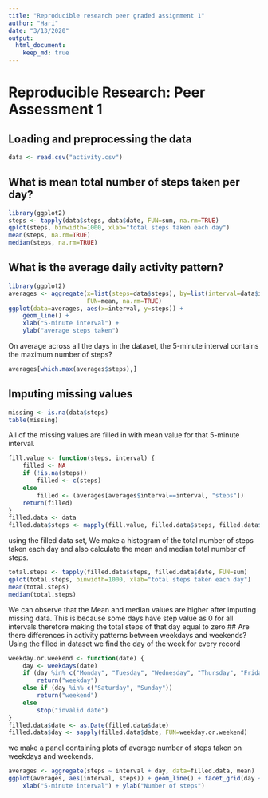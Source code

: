---
title: "Reproducible research peer graded assignment 1"
author: "Hari"
date: "3/13/2020"
output: 
  html_document:
    keep_md: true
---

# Reproducible Research: Peer Assessment 1

## Loading and preprocessing the data
```{r loaddata}
data <- read.csv("activity.csv")
```

## What is mean total number of steps taken per day?
```{r}
library(ggplot2)
steps <- tapply(data$steps, data$date, FUN=sum, na.rm=TRUE)
qplot(steps, binwidth=1000, xlab="total steps taken each day")
mean(steps, na.rm=TRUE)
median(steps, na.rm=TRUE)
```

## What is the average daily activity pattern?
```{r}
library(ggplot2)
averages <- aggregate(x=list(steps=data$steps), by=list(interval=data$interval),
                      FUN=mean, na.rm=TRUE)
ggplot(data=averages, aes(x=interval, y=steps)) +
    geom_line() +
    xlab("5-minute interval") +
    ylab("average steps taken")
```

On average across all the days in the dataset, the 5-minute interval contains
the maximum number of steps?
```{r}
averages[which.max(averages$steps),]
```

## Imputing missing values
```{r how_many_missing}
missing <- is.na(data$steps)
table(missing)
```

All of the missing values are filled in with mean value for that 5-minute
interval.

```{r}
fill.value <- function(steps, interval) {
    filled <- NA
    if (!is.na(steps))
        filled <- c(steps)
    else
        filled <- (averages[averages$interval==interval, "steps"])
    return(filled)
}
filled.data <- data
filled.data$steps <- mapply(fill.value, filled.data$steps, filled.data$interval)
```
using the filled data set, We  make a histogram of the total number of steps taken each day and also calculate the mean and median total number of steps.

```{r}
total.steps <- tapply(filled.data$steps, filled.data$date, FUN=sum)
qplot(total.steps, binwidth=1000, xlab="total steps taken each day")
mean(total.steps)
median(total.steps)
```
We can observe that the Mean and median values are higher after imputing missing data.
This is because some days have step value as 0 for all intervals therefore making the total steps of that day equal to zero
## Are there differences in activity patterns between weekdays and weekends?
Using the filled in dataset we find the day of the week for every record 

```{r}
weekday.or.weekend <- function(date) {
    day <- weekdays(date)
    if (day %in% c("Monday", "Tuesday", "Wednesday", "Thursday", "Friday"))
        return("weekday")
    else if (day %in% c("Saturday", "Sunday"))
        return("weekend")
    else
        stop("invalid date")
}
filled.data$date <- as.Date(filled.data$date)
filled.data$day <- sapply(filled.data$date, FUN=weekday.or.weekend)
```

we make a panel containing plots of average number of steps taken
on weekdays and weekends.
```{r}
averages <- aggregate(steps ~ interval + day, data=filled.data, mean)
ggplot(averages, aes(interval, steps)) + geom_line() + facet_grid(day ~ .) +
    xlab("5-minute interval") + ylab("Number of steps")
```